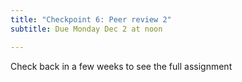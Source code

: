 ```yaml
---
title: "Checkpoint 6: Peer review 2"
subtitle: Due Monday Dec 2 at noon

---
```


::: {.callout-warning title="Under Construction"}
Check back in a few weeks to see the full assignment
:::